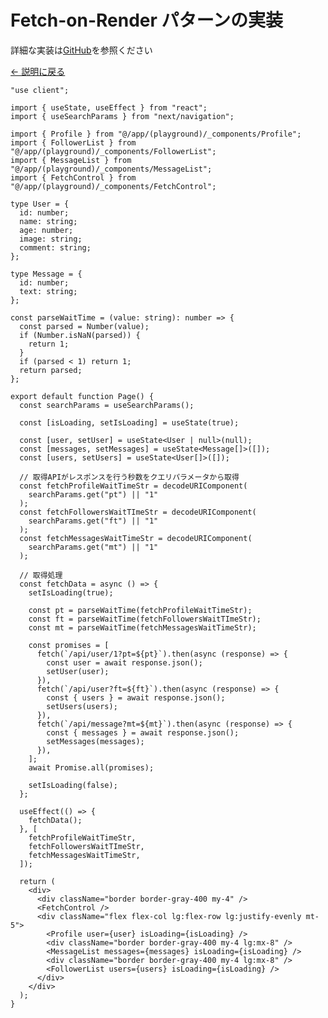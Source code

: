# Fetch-on-Render パターンの実装

詳細な実装は[GitHub]()を参照ください

[← 説明に戻る](/fetch-on-render)

```tsx
"use client";

import { useState, useEffect } from "react";
import { useSearchParams } from "next/navigation";

import { Profile } from "@/app/(playground)/_components/Profile";
import { FollowerList } from "@/app/(playground)/_components/FollowerList";
import { MessageList } from "@/app/(playground)/_components/MessageList";
import { FetchControl } from "@/app/(playground)/_components/FetchControl";

type User = {
  id: number;
  name: string;
  age: number;
  image: string;
  comment: string;
};

type Message = {
  id: number;
  text: string;
};

const parseWaitTime = (value: string): number => {
  const parsed = Number(value);
  if (Number.isNaN(parsed)) {
    return 1;
  }
  if (parsed < 1) return 1;
  return parsed;
};

export default function Page() {
  const searchParams = useSearchParams();

  const [isLoading, setIsLoading] = useState(true);

  const [user, setUser] = useState<User | null>(null);
  const [messages, setMessages] = useState<Message[]>([]);
  const [users, setUsers] = useState<User[]>([]);

  // 取得APIがレスポンスを行う秒数をクエリパラメータから取得
  const fetchProfileWaitTimeStr = decodeURIComponent(
    searchParams.get("pt") || "1"
  );
  const fetchFollowersWaitTImeStr = decodeURIComponent(
    searchParams.get("ft") || "1"
  );
  const fetchMessagesWaitTimeStr = decodeURIComponent(
    searchParams.get("mt") || "1"
  );

  // 取得処理
  const fetchData = async () => {
    setIsLoading(true);

    const pt = parseWaitTime(fetchProfileWaitTimeStr);
    const ft = parseWaitTime(fetchFollowersWaitTImeStr);
    const mt = parseWaitTime(fetchMessagesWaitTimeStr);

    const promises = [
      fetch(`/api/user/1?pt=${pt}`).then(async (response) => {
        const user = await response.json();
        setUser(user);
      }),
      fetch(`/api/user?ft=${ft}`).then(async (response) => {
        const { users } = await response.json();
        setUsers(users);
      }),
      fetch(`/api/message?mt=${mt}`).then(async (response) => {
        const { messages } = await response.json();
        setMessages(messages);
      }),
    ];
    await Promise.all(promises);

    setIsLoading(false);
  };

  useEffect(() => {
    fetchData();
  }, [
    fetchProfileWaitTimeStr,
    fetchFollowersWaitTImeStr,
    fetchMessagesWaitTimeStr,
  ]);

  return (
    <div>
      <div className="border border-gray-400 my-4" />
      <FetchControl />
      <div className="flex flex-col lg:flex-row lg:justify-evenly mt-5">
        <Profile user={user} isLoading={isLoading} />
        <div className="border border-gray-400 my-4 lg:mx-8" />
        <MessageList messages={messages} isLoading={isLoading} />
        <div className="border border-gray-400 my-4 lg:mx-8" />
        <FollowerList users={users} isLoading={isLoading} />
      </div>
    </div>
  );
}
```
